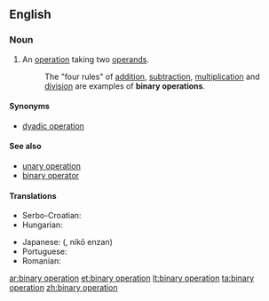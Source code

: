 ==English==
{{rfc-auto}}

===Noun===
{{en-noun|sg=[[binary]] [[operation]]}}

# {{algebra}} An [[operation]] taking two [[operand]]s.
#: The "four rules" of [[addition]], [[subtraction]], [[multiplication]] and [[division]] are examples of '''binary operations'''.

====Synonyms====
* [[dyadic operation]]

====See also====
* [[unary operation]]
* [[binary operator]]

====Translations====
{{trans-top|two-operand operation}}
* Serbo-Croatian: {{t|sh|binarna operacija|f}}
* Hungarian: {{t-|hu|kétváltozós művelet}}
{{trans-mid}}
* Japanese: {{Jpan|[[二項演算]]}} ({{Jpan|[[にこうえんざん]]}}, nikō enzan)
* Portuguese: {{t-|pt|operação binária|f}}
* Romanian: {{t-|ro|operație binară|f}}
{{trans-bottom}}

[[ar:binary operation]]
[[et:binary operation]]
[[lt:binary operation]]
[[ta:binary operation]]
[[zh:binary operation]]